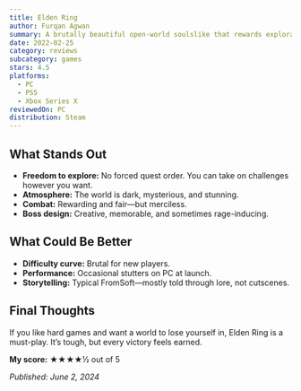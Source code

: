 ```yaml
---
title: Elden Ring
author: Furqan Agwan
summary: A brutally beautiful open-world soulslike that rewards exploration and punishes mistakes—FromSoftware at its best.
date: 2022-02-25
category: reviews
subcategory: games
stars: 4.5
platforms:
  - PC
  - PS5
  - Xbox Series X
reviewedOn: PC
distribution: Steam
---
```


## What Stands Out

- **Freedom to explore:** No forced quest order. You can take on challenges however you want.
- **Atmosphere:** The world is dark, mysterious, and stunning.
- **Combat:** Rewarding and fair—but merciless.
- **Boss design:** Creative, memorable, and sometimes rage-inducing.

## What Could Be Better

- **Difficulty curve:** Brutal for new players.
- **Performance:** Occasional stutters on PC at launch.
- **Storytelling:** Typical FromSoft—mostly told through lore, not cutscenes.

## Final Thoughts

If you like hard games and want a world to lose yourself in, Elden Ring is a must-play. It’s tough, but every victory feels earned.

**My score:** ★★★★½ out of 5

_Published: June 2, 2024_
